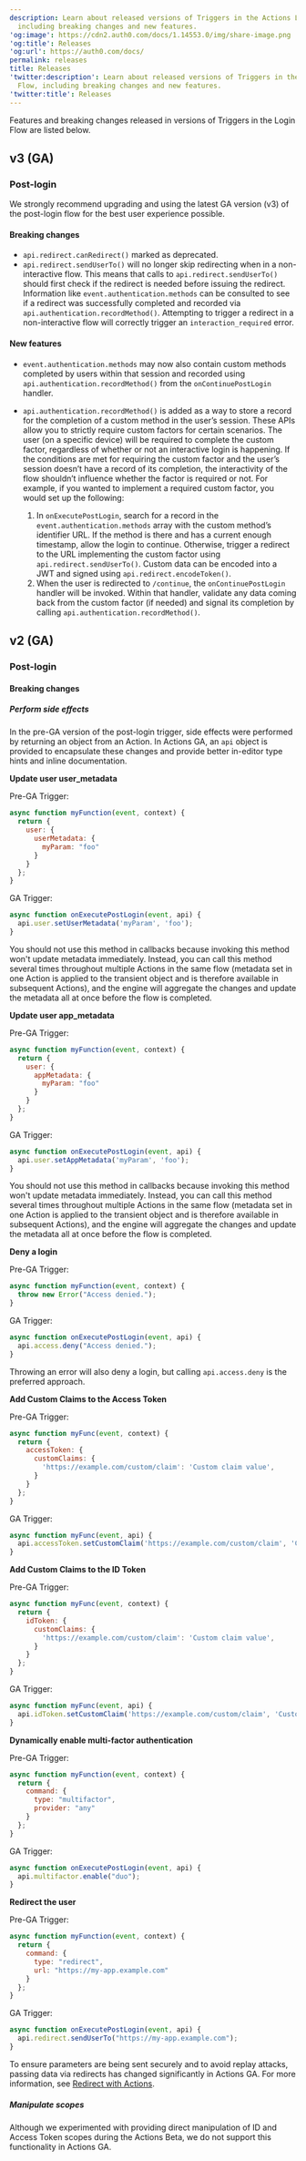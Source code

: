 ```yaml
---
description: Learn about released versions of Triggers in the Actions Login Flow,
  including breaking changes and new features.
'og:image': https://cdn2.auth0.com/docs/1.14553.0/img/share-image.png
'og:title': Releases
'og:url': https://auth0.com/docs/
permalink: releases
title: Releases
'twitter:description': Learn about released versions of Triggers in the Actions Login
  Flow, including breaking changes and new features.
'twitter:title': Releases
---
```

Features and breaking changes released in versions of Triggers in the Login Flow are listed below.

## v3 (GA)

### Post-login

<Callout icon="file-lines" color="#0EA5E9" iconType="regular">

We strongly recommend upgrading and using the latest GA version (v3) of the post-login flow for the best user experience possible.

</Callout>

#### Breaking changes

* `api.redirect.canRedirect()` marked as deprecated.
* `api.redirect.sendUserTo()` will no longer skip redirecting when in a non-interactive flow. This means that calls to `api.redirect.sendUserTo()` should first check if the redirect is needed before issuing the redirect. Information like `event.authentication.methods` can be consulted to see if a redirect was successfully completed and recorded via `api.authentication.recordMethod()`. Attempting to trigger a redirect in a non-interactive flow will correctly trigger an `interaction_required` error.

#### New features

* `event.authentication.methods` may now also contain custom methods completed by users within that session and recorded using `api.authentication.recordMethod()` from the `onContinuePostLogin` handler.
* `api.authentication.recordMethod()` is added as a way to store a record for the completion of a custom method in the user’s session. These APIs allow you to strictly require custom factors for certain scenarios. The user (on a specific device) will be required to complete the custom factor, regardless of whether or not an interactive login is happening.
  If the conditions are met for requiring the custom factor and the user’s session doesn’t have a record of its completion, the interactivity of the flow shouldn’t influence whether the factor is required or not.
  For example, if you wanted to implement a required custom factor, you would set up the following:

  1. In `onExecutePostLogin`, search for a record in the `event.authentication.methods` array with the custom method’s identifier URL. If the method is there and has a current enough timestamp, allow the login to continue. Otherwise, trigger a redirect to the URL implementing the custom factor using `api.redirect.sendUserTo()`. Custom data can be encoded into a JWT and signed using `api.redirect.encodeToken()`.
  2. When the user is redirected to `/continue`, the `onContinuePostLogin` handler will be invoked. Within that handler, validate any data coming back from the custom factor (if needed) and signal its completion by calling `api.authentication.recordMethod()`.

## v2 (GA)

### Post-login

#### Breaking changes

##### Perform side effects

In the pre-GA version of the post-login trigger, side effects were performed by returning an object from an Action. In Actions GA, an `api` object is provided to encapsulate these changes and provide better in-editor type hints and inline documentation.

**Update user user_metadata**

Pre-GA Trigger:

```js lines
async function myFunction(event, context) {
  return {
    user: {
      userMetadata: {
        myParam: "foo"
      }
    }
  };
}
```






GA Trigger:

```js lines
async function onExecutePostLogin(event, api) {
  api.user.setUserMetadata('myParam', 'foo');
}
```






<Callout icon="file-lines" color="#0EA5E9" iconType="regular">

You should not use this method in callbacks because invoking this method won't update metadata immediately. Instead, you can call this method several times throughout multiple Actions in the same flow (metadata set in one Action is applied to the transient object and is therefore available in subsequent Actions), and the engine will aggregate the changes and update the metadata all at once before the flow is completed.

</Callout>

**Update user app_metadata**

Pre-GA Trigger:

```js lines
async function myFunction(event, context) {
  return {
    user: {
      appMetadata: {
        myParam: "foo"
      }
    }
  };
}
```






GA Trigger:

```js lines
async function onExecutePostLogin(event, api) {
  api.user.setAppMetadata('myParam', 'foo');
}
```






<Callout icon="file-lines" color="#0EA5E9" iconType="regular">

You should not use this method in callbacks because invoking this method won't update metadata immediately. Instead, you can call this method several times throughout multiple Actions in the same flow (metadata set in one Action is applied to the transient object and is therefore available in subsequent Actions), and the engine will aggregate the changes and update the metadata all at once before the flow is completed.

</Callout>

**Deny a login**

Pre-GA Trigger:

```js lines
async function myFunction(event, context) {
  throw new Error("Access denied.");
}
```






GA Trigger:

```js lines
async function onExecutePostLogin(event, api) {
  api.access.deny("Access denied.");
}
```






<Callout icon="file-lines" color="#0EA5E9" iconType="regular">

Throwing an error will also deny a login, but calling `api.access.deny` is the preferred approach.

</Callout>

**Add Custom Claims to the <Tooltip tip="Access Token: Authorization credential, in the form of an opaque string or JWT, used to access an API." cta="View Glossary" href="/docs/glossary?term=Access+Token">Access Token</Tooltip>**

Pre-GA Trigger:

```js lines
async function myFunc(event, context) {
  return {
    accessToken: {
      customClaims: {
        'https://example.com/custom/claim': 'Custom claim value',
      }
    }
  };
}
```






GA Trigger:

```js lines
async function myFunc(event, api) {
  api.accessToken.setCustomClaim('https://example.com/custom/claim', 'Custom claim value');
}
```






**Add Custom Claims to the <Tooltip tip="ID Token: Credential meant for the client itself, rather than for accessing a resource." cta="View Glossary" href="/docs/glossary?term=ID+Token">ID Token</Tooltip>**

Pre-GA Trigger:

```js lines
async function myFunc(event, context) {
  return {
    idToken: {
      customClaims: {
        'https://example.com/custom/claim': 'Custom claim value',
      }
    }
  };
}
```






GA Trigger:

```js lines
async function myFunc(event, api) {
  api.idToken.setCustomClaim('https://example.com/custom/claim', 'Custom claim value');
}
```






**Dynamically enable <Tooltip tip="Multi-factor authentication (MFA): User authentication process that uses a factor in addition to username and password such as a code via SMS." cta="View Glossary" href="/docs/glossary?term=multi-factor+authentication">multi-factor authentication</Tooltip>**

Pre-GA Trigger:

```js lines
async function myFunction(event, context) {
  return {
    command: {
      type: "multifactor",
      provider: "any"
    }
  };
}
```






GA Trigger:

```js lines
async function onExecutePostLogin(event, api) {
  api.multifactor.enable("duo");
}
```






**Redirect the user**

Pre-GA Trigger:

```js lines
async function myFunction(event, context) {
  return {
    command: {
      type: "redirect",
      url: "https://my-app.example.com"
    }
  };
}
```






GA Trigger:

```js lines
async function onExecutePostLogin(event, api) {
  api.redirect.sendUserTo("https://my-app.example.com");
}
```






To ensure parameters are being sent securely and to avoid replay attacks, passing data via redirects has changed significantly in Actions GA. For more information, see [Redirect with Actions](/docs/customize/actions/explore-triggers/signup-and-login-triggers/login-trigger/redirect-with-actions).

##### Manipulate scopes

Although we experimented with providing direct manipulation of ID and Access Token scopes during the Actions Beta, we do not support this functionality in Actions GA.